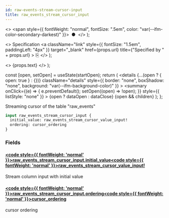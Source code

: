 ```yaml
---
id: raw-events-stream-cursor-input
title: raw_events_stream_cursor_input
---
```


<head>
  <meta content="noindex" name="robots" />
  <meta charset="utf-8" />
</head>

  <>
    <span style={{ fontWeight: "normal", fontSize: ".5em", color: "var(--ifm-color-secondary-darkest)" }}>
      &nbsp;●&nbsp;
    </span>
  </>
);

  <>
    Specification
    <a
      className="link"
      style={{ fontSize: "1.5em", paddingLeft: "4px" }}
      target="_blank"
      href={props.url}
      title={"Specified by " + props.url}
    >
      ⎘
    </a>
  </>
);

  <>
    <span className={props.class}>{props.text}</span>
  </>
);


  const [open, setOpen] = useState(startOpen);
  return (
    <details
      {...(open ? { open: true } : {})}
      className="details"
      style={{ border: "none", boxShadow: "none", background: "var(--ifm-background-color)" }}
    >
      <summary
        onClick={(e) => {
          e.preventDefault();
          setOpen((open) => !open);
        }}
        style={{ listStyle: "none" }}
      >
        {open ? dataOpen : dataClose}
      </summary>
      {open && children}
    </details>
  );
};

Streaming cursor of the table "raw_events"

```graphql
input raw_events_stream_cursor_input {
  initial_value: raw_events_stream_cursor_value_input!
  ordering: cursor_ordering
}
```

### Fields

#### [<code style={{ fontWeight: 'normal' }}>raw_events_stream_cursor_input.<b>initial_value</b></code>](#)<Bullet />[<code style={{ fontWeight: 'normal' }}><b>raw_events_stream_cursor_value_input!</b></code>](/docs/api/flow/graphql/envio/inputs/raw-events-stream-cursor-value-input.mdx) <Badge class="badge badge--secondary badge--non_null" text="non-null"/> <Badge class="badge badge--secondary " text="input"/>

Stream column input with initial value

#### [<code style={{ fontWeight: 'normal' }}>raw_events_stream_cursor_input.<b>ordering</b></code>](#)<Bullet />[<code style={{ fontWeight: 'normal' }}><b>cursor_ordering</b></code>](/docs/api/flow/graphql/envio/enums/cursor-ordering.mdx) <Badge class="badge badge--secondary " text="enum"/>

cursor ordering
